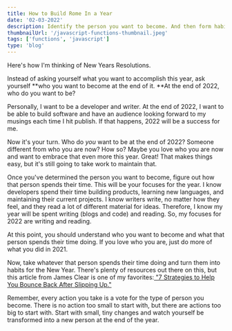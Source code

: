 ```yaml
---
title: How to Build Rome In a Year
date: '02-03-2022'
description: Identify the person you want to become. And then form habits doing what that person spends their time doing.
thumbnailUrl: '/javascript-functions-thumbnail.jpeg'
tags: ['functions', 'javascript']
type: 'blog'
---
```


Here's how I'm thinking of New Years Resolutions.

Instead of asking yourself what you want to accomplish this year, ask yourself **who you want to become at the end of it. **At the end of 2022, who do you want to be?

Personally, I want to be a developer and writer. At the end of 2022, I want to be able to build software and have an audience looking forward to my musings each time I hit publish. If that happens, 2022 will be a success for me.

Now it's your turn. Who do *you* want to be at the end of 2022? Someone different from who you are now? How so? Maybe you love who you are now and want to embrace that even more this year. Great! That makes things easy, but it's still going to take work to maintain that.

Once you've determined the person you want to become, figure out how that person spends their time. This will be your focuses for the year. I know developers spend their time building products, learning new languages, and maintaining their current projects. I know writers write, no matter how they feel, and they read a lot of different material for ideas. Therefore, I know my year will be spent writing (blogs and code) and reading. So, my focuses for 2022 are writing and reading.

At this point, you should understand who you want to become and what that person spends their time doing. If you love who you are, just do more of what you did in 2021.

Now, take whatever that person spends their time doing and turn them into habits for the New Year. There's plenty of resources out there on this, but this article from James Clear is one of my favorites:[ "7 Strategies to Help You Bounce Back After Slipping Up."](https://jamesclear.com/get-back-on-track)

Remember, every action you take is a vote for the type of person you become. There is no action too small to start with, but there are actions too big to start with. Start with small, tiny changes and watch yourself be transformed into a new person at the end of the year.